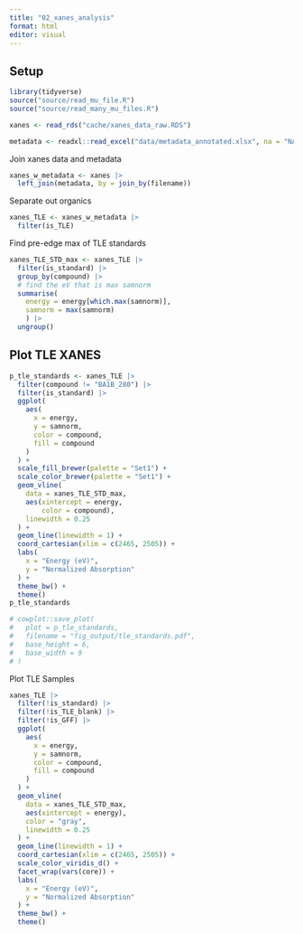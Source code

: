 ```yaml
---
title: "02_xanes_analysis"
format: html
editor: visual
---
```


## Setup

```r
library(tidyverse)
source("source/read_mu_file.R")
source("source/read_many_mu_files.R")
```

```r
xanes <- read_rds("cache/xanes_data_raw.RDS")

metadata <- readxl::read_excel("data/metadata_annotated.xlsx", na = "NA")
```

Join xanes data and metadata

```r
xanes_w_metadata <- xanes |> 
  left_join(metadata, by = join_by(filename))
```

Separate out organics

```r
xanes_TLE <- xanes_w_metadata |> 
  filter(is_TLE)
```

Find pre-edge max of TLE standards

```r
xanes_TLE_STD_max <- xanes_TLE |> 
  filter(is_standard) |> 
  group_by(compound) |> 
  # find the eV that is max samnorm
  summarise(
    energy = energy[which.max(samnorm)],
    samnorm = max(samnorm)
    ) |> 
  ungroup()
```


## Plot TLE XANES

```r
p_tle_standards <- xanes_TLE |> 
  filter(compound != "BA1B_280") |> 
  filter(is_standard) |> 
  ggplot(
    aes(
      x = energy,
      y = samnorm,
      color = compound,
      fill = compound
    )
  ) +
  scale_fill_brewer(palette = "Set1") +
  scale_color_brewer(palette = "Set1") +
  geom_vline(
    data = xanes_TLE_STD_max,
    aes(xintercept = energy,
        color = compound),
    linewidth = 0.25
  ) +
  geom_line(linewidth = 1) +
  coord_cartesian(xlim = c(2465, 2505)) +
  labs(
    x = "Energy (eV)",
    y = "Normalized Absorption"
  ) +
  theme_bw() +
  theme()
p_tle_standards

# cowplot::save_plot(
#   plot = p_tle_standards,
#   filename = "fig_output/tle_standards.pdf",
#   base_height = 6,
#   base_width = 9
# )
```

Plot TLE Samples

```r
xanes_TLE |> 
  filter(!is_standard) |> 
  filter(!is_TLE_blank) |> 
  filter(!is_GFF) |> 
  ggplot(
    aes(
      x = energy,
      y = samnorm,
      color = compound,
      fill = compound
    )
  ) +
  geom_vline(
    data = xanes_TLE_STD_max,
    aes(xintercept = energy),
    color = "gray",
    linewidth = 0.25
  ) +
  geom_line(linewidth = 1) +
  coord_cartesian(xlim = c(2465, 2505)) +
  scale_color_viridis_d() +
  facet_wrap(vars(core)) +
  labs(
    x = "Energy (eV)",
    y = "Normalized Absorption"
  ) +
  theme_bw() +
  theme()
  
```




















